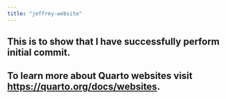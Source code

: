 ```yaml
---
title: "jeffrey-website"
---
```


## This is to show that I have successfully perform initial commit.

## To learn more about Quarto websites visit <https://quarto.org/docs/websites>.
